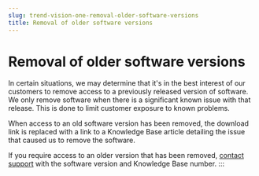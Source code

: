 ```yaml
---
slug: trend-vision-one-removal-older-software-versions
title: Removal of older software versions
---
```

# Removal of older software versions

In certain situations, we may determine that it's in the best interest of our customers to remove access to a previously released version of software. We only remove software when there is a significant known issue with that release. This is done to limit customer exposure to known problems.

When access to an old software version has been removed, the download link is replaced with a link to a Knowledge Base article detailing the issue that caused us to remove the software.

If you require access to an older version that has been removed, [contact support](https://cloudone.trendmicro.com/support) with the software version and Knowledge Base number.
:::
